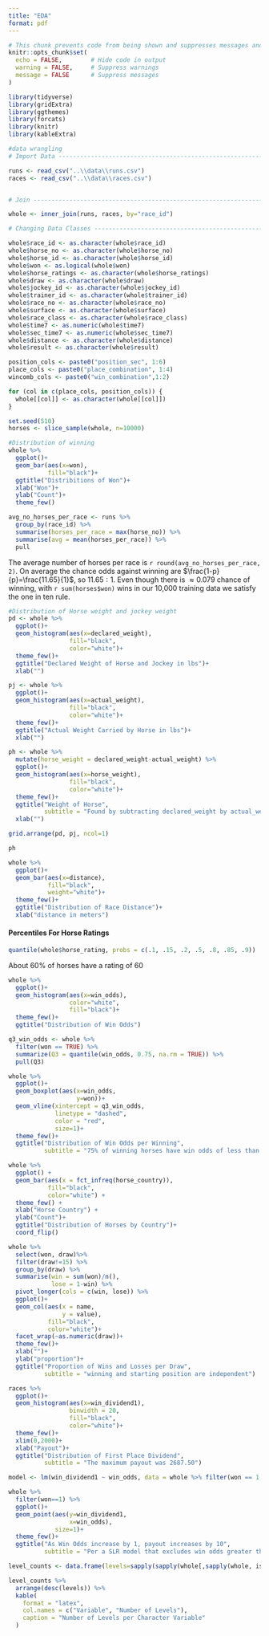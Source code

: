 ```yaml
---
title: "EDA"
format: pdf
---
```


```r
# This chunk prevents code from being shown and suppresses messages and warnings globally
knitr::opts_chunk$set(
  echo = FALSE,        # Hide code in output
  warning = FALSE,     # Suppress warnings
  message = FALSE      # Suppress messages
)
```

```r
library(tidyverse)
library(gridExtra)
library(ggthemes)
library(forcats)
library(knitr)
library(kableExtra)
```

```r
#data wrangling
# Import Data -------------------------------------------------------------

runs <- read_csv("..\\data\\runs.csv")
races <- read_csv("..\\data\\races.csv")


# Join --------------------------------------------------------------------

whole <- inner_join(runs, races, by="race_id")

# Changing Data Classes ---------------------------------------------------

whole$race_id <- as.character(whole$race_id)
whole$horse_no <- as.character(whole$horse_no)
whole$horse_id <- as.character(whole$horse_id)
whole$won <- as.logical(whole$won)
whole$horse_ratings <- as.character(whole$horse_ratings)
whole$draw <- as.character(whole$draw)
whole$jockey_id <- as.character(whole$jockey_id)
whole$trainer_id <- as.character(whole$trainer_id)
whole$race_no <- as.character(whole$race_no)
whole$surface <- as.character(whole$surface)
whole$race_class <- as.character(whole$race_class)
whole$time7 <- as.numeric(whole$time7)
whole$sec_time7 <- as.numeric(whole$sec_time7)
whole$distance <- as.character(whole$distance)
whole$result <- as.character(whole$result)

position_cols <- paste0("position_sec", 1:6)
place_cols <- paste0("place_combination", 1:4)
wincomb_cols <- paste0("win_combination",1:2)

for (col in c(place_cols, position_cols)) {
  whole[[col]] <- as.character(whole[[col]])
}

set.seed(510)
horses <- slice_sample(whole, n=10000)
```

```r
#Distribution of winning
whole %>% 
  ggplot()+
  geom_bar(aes(x=won),
           fill="black")+
  ggtitle("Distribitions of Won")+
  xlab("Won")+
  ylab("Count")+
  theme_few()

avg_no_horses_per_race <- runs %>% 
  group_by(race_id) %>% 
  summarise(horses_per_race = max(horse_no)) %>% 
  summarise(avg = mean(horses_per_race)) %>% 
  pull
```

The average number of horses per race is `r round(avg_no_horses_per_race, 2)`. On average the chance odds against winning are $\frac{1-p}{p}=\frac{11.65}{1}$, so $11.65:1$. Even though there is $\approx 0.079$  chance of winning, with `r sum(horses$won)` wins in our 10,000 training data we satisfy the one in ten rule.

\newpage

```r
#Distribution of Horse weight and jockey weight
pd <- whole %>% 
  ggplot()+
  geom_histogram(aes(x=declared_weight),
                 fill="black",
                 color="white")+
  theme_few()+
  ggtitle("Declared Weight of Horse and Jockey in lbs")+
  xlab("")

pj <- whole %>% 
  ggplot()+
  geom_histogram(aes(x=actual_weight),
                 fill="black",
                 color="white")+
  theme_few()+
  ggtitle("Actual Weight Carried by Horse in lbs")+
  xlab("")

ph <- whole %>% 
  mutate(horse_weight = declared_weight-actual_weight) %>% 
  ggplot()+
  geom_histogram(aes(x=horse_weight),
                 fill="black",
                 color="white")+
  theme_few()+
  ggtitle("Weight of Horse",
          subtitle = "Found by subtracting declared_weight by actual_weight")+
  xlab("")

grid.arrange(pd, pj, ncol=1)

ph
```

\newpage


```r
whole %>% 
  ggplot()+
  geom_bar(aes(x=distance),
           fill="black",
           weight="white")+
  theme_few()+
  ggtitle("Distribution of Race Distance")+
  xlab("distance in meters")
```
#### Percentiles For Horse Ratings
```r
quantile(whole$horse_rating, probs = c(.1, .15, .2, .5, .8, .85, .9))
```
About 60% of horses have a rating of 60

\newpage

```r
whole %>% 
  ggplot()+
  geom_histogram(aes(x=win_odds),
                 color="white",
                 fill="black")+
  theme_few()+
  ggtitle("Distribution of Win Odds")

```
```r
q3_win_odds <- whole %>%
  filter(won == TRUE) %>%
  summarize(Q3 = quantile(win_odds, 0.75, na.rm = TRUE)) %>%
  pull(Q3)

whole %>% 
  ggplot()+
  geom_boxplot(aes(x=win_odds,
                   y=won))+
  geom_vline(xintercept = q3_win_odds,
             linetype = "dashed",
             color = "red",
             size=1)+
  theme_few()+
  ggtitle("Distribution of Win Odds per Winning",
          subtitle = "75% of winning horses have win odds of less than 10:1")
```

\newpage

```r
whole %>% 
  ggplot() +
  geom_bar(aes(x = fct_infreq(horse_country)),
           fill="black",
           color="white") +
  theme_few() +
  xlab("Horse Country") + 
  ylab("Count")+
  ggtitle("Distribution of Horses by Country")+
  coord_flip()
```

```r
whole %>% 
  select(won, draw)%>%
  filter(draw!=15) %>% 
  group_by(draw) %>% 
  summarise(win = sum(won)/n(),
            lose = 1-win) %>% 
  pivot_longer(cols = c(win, lose)) %>% 
  ggplot()+
  geom_col(aes(x = name,
               y = value),
           fill="black",
           color="white")+
  facet_wrap(~as.numeric(draw))+
  theme_few()+
  xlab("")+
  ylab("proportion")+
  ggtitle("Proportion of Wins and Losses per Draw",
          subtitle = "winning and starting position are independent")
```

\newpage

```r
races %>% 
  ggplot()+
  geom_histogram(aes(x=win_dividend1),
                 binwidth = 20,
                 fill="black",
                 color="white")+
  theme_few()+
  xlim(0,2000)+
  xlab("Payout")+
  ggtitle("Distribution of First Place Dividend",
          subtitle = "The maximum payout was 2687.50")
```
```r
model <- lm(win_dividend1 ~ win_odds, data = whole %>% filter(won == 1, win_odds <98))

whole %>% 
  filter(won==1) %>% 
  ggplot()+
  geom_point(aes(y=win_dividend1,
                 x=win_odds),
             size=1)+
  theme_few()+
  ggtitle("As Win Odds increase by 1, payout increases by 10",
          subtitle = "Per a SLR model that excludes win odds greater than 98")
```
\newpage

```r
level_counts <- data.frame(levels=sapply(sapply(whole[,sapply(whole, is.character)], unique), length))

level_counts %>% 
  arrange(desc(levels)) %>% 
  kable(
    format = "latex",
    col.names = c("Variable", "Number of Levels"),
    caption = "Number of Levels per Character Variable"
  )
```


